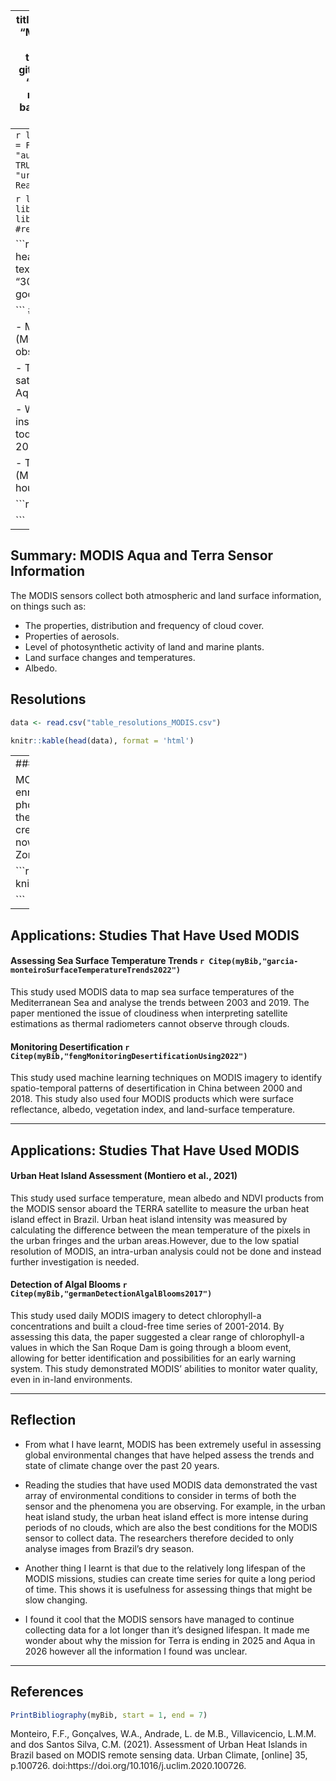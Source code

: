 
---
title: "MODIS Aqua and Terra"
subtitle: ""
author: "Madeleine Potter"
date: "01/16/2023"
output:
  xaringan::moon_reader:
    css: xaringan-themer.css
    lib_dir: libs
    nature:
      highlightStyle: github
      highlightLines: true
      slideNumberFormat : "%current%"
      ratio: "16:9"
      slideNumber: true
      navigation: scroll
      theme: "style_mono_dark"
      base_color: "#cbf7ed"
      countIncrementalSlides: false
     
---
```r
library(RefManageR)
BibOptions(check.entries = FALSE,
           bib.style = "authoryear",
           cite.style = "authoryear",
           style = "markdown",
           hyperlink = TRUE,
           dashed = FALSE,
           no.print.fields=c("doi", "url", "urldate", "issn"))
myBib <- ReadBib("bib_presentation.bib", check = FALSE)
```


```r
library(xaringanExtra)
library(xaringanthemer)
library(knitr)
library(knitcitations)
#remotes::install_github("ropensci/RefManageR")
```

```r
style_mono_accent(
  base_color = "#399cbd",
  header_font_google = google_font("Josefin Sans"),
  text_font_google   = google_font("Montserrat", "300", "300i"),
  code_font_google   = google_font("Fira Mono")
)

```
## Summary: What is MODIS?

- Moderate Resolution Imaging Spectroradiometer (MODIS) is a
key sensor aboard two NASA observation satellites Terra and Aqua.

- The first MODIS sensor was on the Terra satellite, launched in 1999 and the second on the Aqua satellite launched in 2002. 

- While the designed life span for both MODIS instruments was 6 years, they are still running today, with the MODIS Terra mission ending in 2025 and the MODIS Aqua mission in 2026.

- Terra crosses the equator around 10:30am (MLT) while Aqua crosses the equator roughly 2 hours after. 


```r
knitr::include_graphics('terra_aqua.jpg')

```
---

## Summary: MODIS Aqua and Terra Sensor Information

The MODIS sensors collect both atmospheric and land surface information, on things such as:

- The properties, distribution and frequency of cloud cover.
- Properties of aerosols.
- Level of photosynthetic activity of land and marine plants.
- Land surface changes and temperatures.
- Albedo.


## Resolutions

```r

data <- read.csv("table_resolutions_MODIS.csv")

knitr::kable(head(data), format = 'html')

```


---
### Summary: Image Examples

MODIS Aqua captured the nutrient enrichment (mainly nitrogen and phosphorous) of the Gulf of Mexico by the Mississippi River. This enrichment creates a hypoxic environment, which is now known as the Gulf of Mexico Dead Zone. 

```r
knitr::include_graphics('gulf_mexico.jpg')

```

---

## Applications: Studies That Have Used MODIS

#### Assessing Sea Surface Temperature Trends `r Citep(myBib,"garcia-monteiroSurfaceTemperatureTrends2022")` 

This study used MODIS data to map sea surface temperatures of the Mediterranean Sea and
analyse the trends between 2003 and 2019. The paper mentioned the issue of cloudiness when 
interpreting satellite estimations as thermal radiometers cannot observe through clouds. 


#### Monitoring Desertification `r Citep(myBib,"fengMonitoringDesertificationUsing2022")` 

This study used machine learning techniques on MODIS imagery to identify spatio-temporal
patterns of desertification in China between 2000 and 2018. This study also used four
MODIS products which were surface reflectance, albedo, vegetation index, and land-surface temperature.

---

## Applications: Studies That Have Used MODIS

#### Urban Heat Island Assessment  (Montiero et al., 2021)

This study used surface temperature, mean albedo and NDVI products from the MODIS sensor aboard
the TERRA satellite to measure the urban heat island effect in Brazil. Urban heat island intensity was measured by calculating the difference between the mean temperature of the pixels in the urban fringes and the urban areas.However, due to the low
spatial resolution of MODIS, an intra-urban analysis could not be done and instead further investigation is needed. 

#### Detection of Algal Blooms `r Citep(myBib,"germanDetectionAlgalBlooms2017")`

This study used daily MODIS imagery to detect chlorophyll-a concentrations and built a cloud-free
time series of 2001-2014. By assessing this data, the paper suggested a clear range of chlorophyll-a values in which the San Roque Dam is going through a bloom event, allowing for better identification and possibilities for an early warning system. This study demonstrated MODIS' abilities to monitor 
water quality, even in in-land environments. 

---

## Reflection

- From what I have learnt, MODIS has been extremely useful in assessing global environmental changes that have helped assess the trends and state of climate change over the past 20 years. 

- Reading the studies that have used MODIS data demonstrated the vast array of environmental conditions to consider in terms of both the sensor and the phenomena you are observing. For example, in the urban heat island study, the urban heat island effect is more intense during periods of no clouds, which are also the best conditions for the MODIS sensor to collect data. The researchers therefore decided to only analyse images from Brazil's dry season.

- Another thing I learnt is that due to the relatively long lifespan of the MODIS missions, studies can create time series for quite a long period of time. This shows it is usefulness for assessing things that might be slow changing. 

- I found it cool that the MODIS sensors have managed to continue collecting data for a lot longer
than it's designed lifespan. It made me wonder about why the mission for Terra is ending in 2025 
and Aqua in 2026 however all the information I found was unclear. 



---

## References

```r
PrintBibliography(myBib, start = 1, end = 7)
```

Monteiro, F.F., Gonçalves, W.A., Andrade, L. de M.B., Villavicencio, L.M.M. and dos Santos Silva, C.M. (2021). Assessment of Urban Heat Islands in Brazil based on MODIS remote sensing data. Urban Climate, [online] 35, p.100726. doi:https://doi.org/10.1016/j.uclim.2020.100726.
